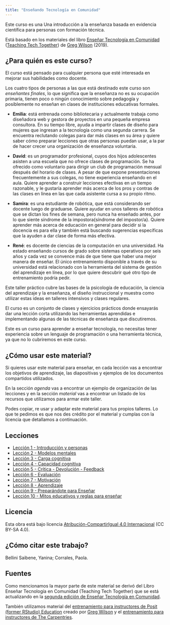 ```yaml
---
title: "Enseñando Tecnología en Comunidad"
---
```


Este curso es una Una introducción a la enseñanza basada en evidencia científica para personas con formación técnica.

Está basado en los materiales del libro [Enseñar Tecnología en Comunidad](https://educarencomunidad.tech/) ([Teaching Tech Together](https://teachtogether.tech/)) de [Greg Wilson](https://third-bit.com/) (2019).

## ¿Para quién es este curso?

El curso está pensado para cualquier persona que esté interesada en mejorar sus habilidades
como docente.

Los cuatro tipos de personas a las que está destinado este curso son _enseñantes finales_, lo que significa que la enseñanza no es su ocupación primaria, tienen poco o ningún conocimiento sobre pedagogía y posiblemente no enseñan en clases de instituciones educativas formales.

* **Emilia**: está entrenada como bibliotecaria y actualmente trabaja como diseñadora web y gestora de proyectos en una pequeña empresa consultora. En su tiempo libre, ayuda a impartir clases de diseño para mujeres que ingresan a la tecnología como una segunda carrera. Se encuentra reclutando colegas para dar más clases en su área y quiere saber cómo preparar lecciones que otras personas puedan usar, a la par de hacer crecer una organización de enseñanza voluntaria.

* **David**: es un programador profesional, cuyos dos hijos adolescentes asisten a una escuela que no ofrece clases de programación. Se ha ofrecido como voluntario para dirigir un club de programación mensual después del horario de clases. A pesar de que expone presentaciones frecuentemente a sus colegas, no tiene experiencia enseñando en el aula. Quiere aprender a construir lecciones efectivas en un tiempo razonable, y le gustaría aprender más acerca de los pros y contras de las clases en línea en las que cada asistente cursa a su propio ritmo.

* **Samira**: es una estudiante de robótica, que está considerando ser docente luego de graduarse. Quiere ayudar en unos talleres de robótica que se dictan los fines de semana, pero nunca ha enseñado antes, por lo que siente síndrome de la impostora{síndrome del impostor/a}. Quiere aprender más acerca de educación en general para decidir si la docencia es para ella y también está buscando sugerencias específicas que la ayuden a dar clase de forma más efectiva.

* **René**: es docente de ciencias de la computación en una universidad. Ha estado enseñando cursos de grado sobre sistemas operativos por seis años y cada vez se convence más de que tiene que haber una mejor manera de enseñar. El único entrenamiento disponible a través de su universidad está relacionado con la herramienta del sistema de gestión del aprendizaje en línea, por lo que quiere descubrir qué otro tipo de entrenamiento podría pedir.

Este taller práctico cubre las bases de la psicología de educación, la ciencia del aprendizaje y la enseñanza, el diseño instruccional y muestra como utilizar estas ideas en talleres intensivos y clases regulares.

El curso es un conjunto de clases y ejercicios prácticos donde ensayarás dar una lección corta utilizando las herramientas aprendidas e implementando algunas de las técnicas de enseñanza que discutiremos. 

Este es un curso para aprender a enseñar tecnología, no necesitas tener experiencia sobre un lenguaje de programación o una herramienta técnica, ya que no lo cubriremos en este curso.

## ¿Cómo usar este material?

Si quieres usar este material para enseñar, en cada lección vas a encontrar los objetivos de aprendizaje, las diapositivas y ejemplos de los documentos compartidos utilizados.  

En la sección _agenda_ vas a encontrar un ejemplo de organización de las lecciones y en la sección _material_ vas a encontrar un listado de los recursos que utilizamos para armar este taller. 

Podes copiar, re usar y adaptar este material para tus propios talleres.  Lo que te pedimos es que nos des crédito por el material y cumplas con la licencia que detallamos a continuación.

## Lecciones

* [Lección 1 - Introducción y personas](/intro-personas.html)
* [Lección 2 - Modelos mentales](/modelos-mentales.html)
* [Lección 3 - Carga cognitiva](/carga-cognitiva.html)
* [Lección 4 - Capacidad cognitiva](/capacidad-cognitiva.html)
* [Lección 5 - Crítica - Devolución - Feedback](/feedback.html)
* [Lección 6 - Evaluación](/evaluacion.html)
* [Lección 7 - Motivación](/motivacion.html)
* [Lección 8 - Aprendizaje](/aprendizaje.html)
* [Lección 9 - Preparándote para Enseñar](/preparacion.html)
* [Lección 10 - Mitos educativos y reglas para enseñar](/mitos-reglas.html)

## Licencia

Esta obra está bajo licencia [Atribución-CompartirIgual 4.0 Internacional ](https://creativecommons.org/licenses/by-sa/4.0/deed.es) (CC BY-SA 4.0).


## ¿Cómo citar este trabajo?

Bellini Saibene, Yanina; Corrales, Paola. 

## Fuentes

Como mencionamos la mayor parte de este material se derivó del Libro Enseñar Tecnología en Comunidad (Teaching Tech Together) que se está actualizando en la [segunda edición de Enseñar Tecnología en Comunidad](https://teachingtechtogether.netlify.app/).  

También utilizamos material del [entrenamiento para instructores de Posit (former RStudio) Education](https://education.rstudio.com/trainers/#info) creado por [Greg Wilson](https://third-bit.com/) y el [entrenamiento para instructores de The Carpentries](https://carpentries.github.io/instructor-training).   
